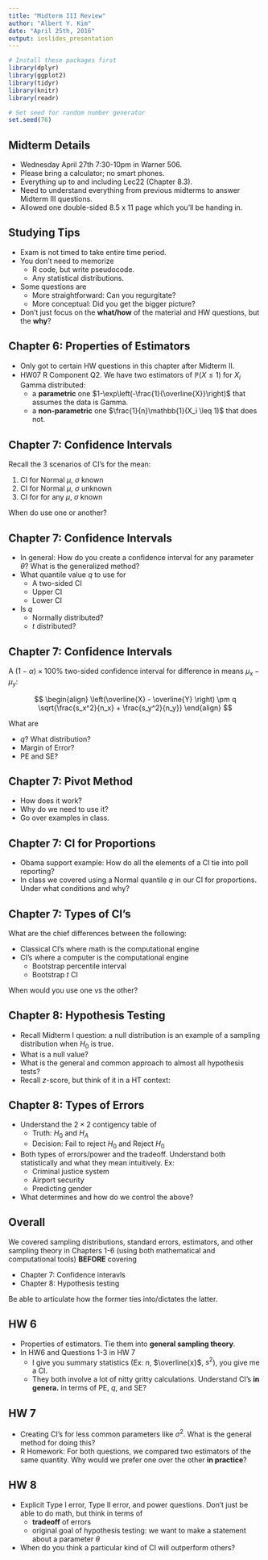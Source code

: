 ```yaml
---
title: "Midterm III Review"
author: "Albert Y. Kim"
date: "April 25th, 2016"
output: ioslides_presentation
---
```


```r
# Install these packages first
library(dplyr)
library(ggplot2)
library(tidyr)
library(knitr)
library(readr)

# Set seed for random number generator
set.seed(76)
```

## Midterm Details

* Wednesday April 27th 7:30-10pm in Warner 506.
* Please bring a calculator; no smart phones.
* Everything up to and including Lec22 (Chapter 8.3).
* Need to understand everything from previous midterms to answer Midterm III questions.
* Allowed one double-sided 8.5 x 11 page which you'll be handing in.




## Studying Tips

* Exam is not timed to take entire time period.
* You don't need to memorize
    + R code, but write pseudocode.
    + Any statistical distributions.
* Some questions are
    + More straightforward: Can you regurgitate?
    + More conceptual: Did you get the bigger picture?
* Don't just focus on the **what/how** of the material and HW questions, but the **why**?





## Chapter 6: Properties of Estimators

* Only got to certain HW questions in this chapter after Midterm II.
* HW07 R Component Q2. We have two estimators of $\mathbb{P}(X \leq 1)$ for
$X_i$ Gamma distributed:
    + a **parametric** one $1-\exp\left(-\frac{1}{\overline{X}}\right)$ that 
    assumes the data is Gamma.
    + a **non-parametric** one $\frac{1}{n}\mathbb{1}(X_i \leq 1)$ that
    does not.




## Chapter 7: Confidence Intervals

Recall the 3 scenarios of CI's for the mean:

1. CI for Normal $\mu$, $\sigma$ known
1. CI for Normal $\mu$, $\sigma$ unknown
1. CI for for any $\mu$, $\sigma$ known

When do use one or another?






## Chapter 7: Confidence Intervals

* In general: How do you create a confidence interval for any parameter
$\theta$? What is the generalized method?
* What quantile value $q$ to use for
    + A two-sided CI
    + Upper CI
    + Lower CI
* Is $q$
    + Normally distributed?
    + $t$ distributed?
    




## Chapter 7: Confidence Intervals

A $(1-\alpha)\times 100\%$ two-sided confidence interval for difference in means $\mu_x - \mu_y$:

$$
\begin{align}
\left(\overline{X} - \overline{Y} \right) \pm q \sqrt{\frac{s_x^2}{n_x} + \frac{s_y^2}{n_y}}
\end{align}
$$

What are

* $q$? What distribution?
* Margin of Error?
* $\text{PE}$ and $\text{SE}$?





## Chapter 7: Pivot Method

* How does it work?
* Why do we need to use it?
* Go over examples in class.
    




## Chapter 7: CI for Proportions

* Obama support example: How do all the elements of a CI tie into poll reporting?
* In class we covered using a Normal quantile $q$ in our CI for proportions.
Under what conditions and why?

    



## Chapter 7: Types of CI's

What are the chief differences between the following:

* Classical CI's where math is the computational engine
* CI's where a computer is the computational engine
    + Bootstrap percentile interval
    + Bootstrap $t$ CI

When would you use one vs the other?
    



## Chapter 8: Hypothesis Testing

* Recall Midterm I question: a null distribution is an example of a sampling
distribution when $H_0$ is true.
* What is a null value?
* What is the general and common approach to almost all hypothesis tests?
* Recall $z$-score, but think of it in a HT context:

    



## Chapter 8: Types of Errors

* Understand the $2 \times 2$ contigency table of
    + Truth: $H_0$ and $H_A$
    + Decision: Fail to reject $H_0$ and Reject $H_0$
* Both types of errors/power and the tradeoff. Understand both statistically and
what they mean intuitively. Ex:
    + Criminal justice system
    + Airport security
    + Predicting gender
* What determines and how do we control the above? 





## Overall

We covered sampling distributions, standard errors, estimators, and other 
sampling theory in Chapters 1-6 (using both mathematical and computational
tools) **BEFORE** covering

* Chapter 7: Confidence interavls
* Chapter 8:  Hypothesis testing

Be able to articulate how the former ties into/dictates the latter.

    



## HW 6

* Properties of estimators. Tie them into **general sampling theory**.
* In HW6 and Questions 1-3 in HW 7
    + I give you summary statistics (Ex: $n$, $\overline{x}$, $s^2$), you give me a CI.
    + They both involve a lot of nitty gritty calculations. Understand CI's **in
genera.** in terms of $\text{PE}$, $q$, and $\text{SE}$?




## HW 7

* Creating CI's for less common parameters like $\sigma^2$. What is the general 
method for doing this?
* R Homework: For both questions, we compared two estimators of the same 
quantity. Why would we prefer one over the other **in practice**?





## HW 8

* Explicit Type I error, Type II error, and power questions. Don't just be able 
to do math, but think in terms of
    + **tradeoff** of errors 
    + original goal of hypothesis testing: we want to make a statement about a
    parameter $\theta$
* When do you think a particular kind of CI will outperform others?





